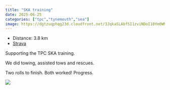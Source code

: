 ---
title: "SKA training"
date: 2025-06-25
categories: ["tpc","tynemouth","sea"]
image: https://dgtzuqphqg23d.cloudfront.net/3JqkaSLAbfSI1zviNDoI10Ym0WMWEzbJMSYT76sMpGw-768x576.jpg
---

- Distance: 3.8 km
- [Strava](https://www.strava.com/activities/14915016018)

Supporting the TPC SKA training.

We did towing, assisted tows and rescues.

Two rolls to finish. Both worked! Progress. 

![](https://dgtzuqphqg23d.cloudfront.net/3JqkaSLAbfSI1zviNDoI10Ym0WMWEzbJMSYT76sMpGw-768x576.jpg)



